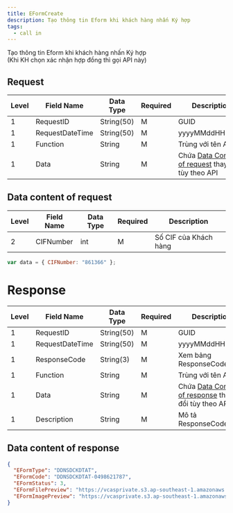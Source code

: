 ```yaml
---
title: EFormCreate
description: Tạo thông tin Eform khi khách hàng nhấn Ký hợp
tags:
  - call in
---
```


Tạo thông tin Eform khi khách hàng nhấn Ký hợp <br/>
(Khi KH chọn xác nhận hợp đồng thì gọi API này)

## Request

| Level | Field Name      | Data Type  | Required | Description                                                                    |
| ----- | --------------- | ---------- | -------- | ------------------------------------------------------------------------------ |
| 1     | RequestID       | String(50) | M        | GUID                                                                           |
| 1     | RequestDateTime | String(50) | M        | yyyyMMddHHmmss                                                                 |
| 1     | Function        | String     | M        | Trùng với tên API                                                              |
| 1     | Data            | String     | M        | Chứa [Data Content of request](#data-content-of-request) thay đổi tùy theo API |

## Data content of request

| Level | Field Name | Data Type | Required | Description           |
| ----- | ---------- | --------- | -------- | --------------------- |
| 2     | CIFNumber  | int       | M        | Số CIF của Khách hàng |

```javascript
var data = { CIFNumber: "861366" };
```

# Response

| Level | Field Name      | Data Type  | Required | Description                                                                      |
| ----- | --------------- | ---------- | -------- | -------------------------------------------------------------------------------- |
| 1     | RequestID       | String(50) | M        | GUID                                                                             |
| 1     | RequestDateTime | String(50) | M        | yyyyMMddHHmmss                                                                   |
| 1     | ResponseCode    | String(3)  | M        | Xem bảng ResponseCodeData                                                        |
| 1     | Function        | String     | M        | Trùng với tên API                                                                |
| 1     | Data            | String     | M        | Chứa [Data Content of response](#data-content-of-response) thay đổi tùy theo API |
| 1     | Description     | String     | M        | Mô tả ResponseCode                                                               |

## Data content of response

```json
{
  "EFormType": "DDNSDCKDTAT",
  "EFormCode": "DDNSDCKDTAT-0498621787",
  "EFormStatus": 3,
  "EFormFilePreview": "https://vcasprivate.s3.ap-southeast-1.amazonaws.com/VietCreditAppV2/UAT/avatar/861366_EForm_file.pdf?X-Amz-Expires=86400&X-Amz-Algorithm=AWS4-HMAC-SHA256&X-Amz-Credential=AKIATQ3K6M7ULMPBU2WW/20230306/ap-southeast-1/s3/aws4_request&X-Amz-Date=20230306T061744Z&X-Amz-SignedHeaders=host&X-Amz-Signature=608a01ee129074bf7458e30f43bcb59f7795b454832a78ff9106a364f911b7f4",
  "EFormImagePreview": "https://vcasprivate.s3.ap-southeast-1.amazonaws.com/VietCreditAppV2/UAT/avatar/861366_EForm_image.jpg?X-Amz-Expires=86400&X-Amz-Algorithm=AWS4-HMAC-SHA256&X-Amz-Credential=AKIATQ3K6M7ULMPBU2WW/20230306/ap-southeast-1/s3/aws4_request&X-Amz-Date=20230306T061744Z&X-Amz-SignedHeaders=host&X-Amz-Signature=a196f21a214878ec77c6b2edc53a8dd5671cb4b68abd5b8da69389a3a4865d2d"
}
```
